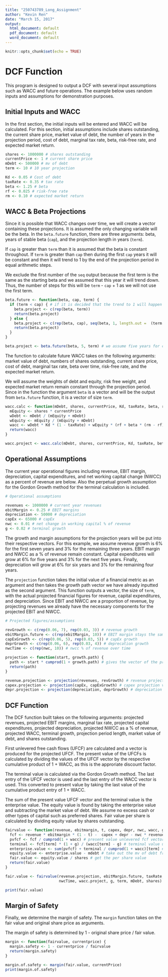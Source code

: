 ---
title: "250743789_Long_Assignment"
author: "Kevin Ren"
date: "March 15, 2017"
output:
  html_document: default
  pdf_document: default
  word_document: default
---

```{r setup, include=FALSE}
knitr::opts_chunk$set(echo = TRUE)
```

# DCF Function

This program is designed to output a DCF with several input assumptions such as WACC and future operations. The example below uses random inputs and assumptions for demonstration purposes. 

## Initial Inputs and WACC

In the first section, the initial inputs will be entered and WACC will be calculated. For this section, initial assumptions include shares outstanding, the current share price, market value of debt, the number of years in the projection period, cost of debt, marginal tax rate, beta, risk-free rate, and expected market return. 

```{r WACC}
shares <- 1000000 # shares outstanding
currentPrice <- 1 # current share price
mDebt <- 500000 # mv of debt
term <- 10 # 10 year projection

Kd <- 0.05 # Cost of debt
taxRate <- 0.35 # tax rate
beta <- 1.25 # beta
rf <- 0.025 # risk-free rate
rm <- 0.10 # expected market return

```

## WACC & Beta Projections 

Since it is possible that WACC changes over time, we will create a vector containing these projections. It is assumed the only changing variable will be the beta. In the `beta.future` function, there are three arguments: beta, years of stable beta (`cap`), and the projection length in years (`term`). 

If `cap` is greater than `term` than it is assumed that the beta is constant throughout. If `term` is greater than `cap` then during the first `cap` years it will be constant and then it will trend to 1 by the end of the projection period in equal arithmetic steps. 

We exclude the first number of the `seq` output because the first term is the same as the starting beta and we assumed that this year it will trend down. Thus, the number of steps for this will be `term` - `cap` + 1 as we will not use the first term. 

```{r WACC Projections, echo=FALSE}
beta.future <- function(beta, cap, term) {
  if (term < cap) { # if it is decided that the trend to 1 will happen beyond the projection, then keep it the same
    beta.project <- c(rep(beta, term))
    return(beta.project)
  } else {
    beta.project <- c(rep(beta, cap), seq(beta, 1, length.out =  (term - cap + 1))[2:(term - cap + 1)]) # it will reach 1 by the end of the projection period
    return(beta.project)
  }
}

beta.project <- beta.future(beta, 5, term) # we assume five years for cap

```

The function to calculate future WACC takes on the following arguments: market value of debt, numbers of shares outstanding, current share price, cost of debt, marginal tax rate, beta over time, risk-free rate, and the expected market return. 

We will assume the weights of debt and equity, risk free weight, and expected market return remain constant through the projection period. Since in the function the argument `beta` is a vector and will be the output from `beta.future` function, it is a vector of size `term`.

```{r WACC projections}

wacc.calc <- function(mDebt, shares, currentPrice, Kd, taxRate, beta, rf, rm){ # we will assume weights and cost of debt remain constant
  mEquity <- shares * currentPrice 
  wDebt <- mDebt / (mEquity + mDebt)
  wEquity <- mEquity / (mEquity + mDebt)
  wacc <- wDebt * Kd * (1 - taxRate) + wEquity * (rf + beta * (rm - rf))
  return(wacc)
}

wacc.project <- wacc.calc(mDebt, shares, currentPrice, Kd, taxRate, beta.project, rf, rm)
```

## Operational Assumptions

The current year operational figures including revenue, EBIT margin, depreciation, capital expenditures, and net working capital change (NWCC) as a percent of revenue are below. Also the perpetual growth assumption for the Gordon Growth method for the terminal calculation is included. 

```{r Operational Assumptions}
# Operational assumptions

revenues <- 1000000 # current year revenues
ebitMargin <- 0.25 # EBIT margins
depreciation <- 50000 # depreciation 
capEx <- 65000 # capEx 
nwc <- 0.01 # net change in working capital % of revenue
g <- 0.02 # terminal growth

```

The growth and margin assumptions for the projection years will be put into their respective vectors. For this example, we assume revenue growth is 6% for the first seven years and 3% for the remaining three years. EBIT margin and NWCC as a % of revenue remain constant. Capital expenditures will grow at 6% for five years and 3% for the next five years. Finally, depreciation will grow at 6% for six years and 3% for the remaining four years. 

The `projection` function takes the initial value of a financial metric as an argument and then takes the growth path vector we have already inputted as the second argument. This function outputs a vector, the size of `term`, with the actual projected financial figures for revenue, capital expenditures, and depreciation. Since EBIT and NWCC are a proportion of revenue, by projecting revenues we already have the necessary components for the projected EBIT and NWCC. 

```{r Operational Projections}

# Projected figures/assumptions

revGrowth <- c(rep(0.06, 7), rep(0.03, 3)) # revenue growth 
ebitMargin.future <- c(rep(ebitMargin, 10)) # EBIT margin stays the same
capExGrowth <- c(rep(0.06, 5), rep(0.03, 5)) # capEx growth 
deprGrowth <- c(rep(0.06, 6), rep(0.03, 4)) # deprecation growth 
nwcTime <- c(rep(nwc, 10)) # nwcc % of revenue over time 

projection <- function(start, growth.path) {
  path <- start * cumprod(1 + growth.path) # gives the vector of the projected financial line item
  return(path)
}

revenue.projection <- projection(revenues, revGrowth) # revenue projection vector
capex.projection <- projection(capEx, capExGrowth) # capex projection vector
depr.projection <- projection(depreciation, deprGrowth) # depreciation projection vector

```

## DCF Function

The DCF function built takes on the following arguments: projected revenues, projected EBIT margins, marginal tax rate, projected capital expenditures, projected depreciation, projected NWCC as a % of revenue, projected WACC, terminal growth, projection period length, market value of debt, and shares outstanding. 

First unlevered free cash flows (UFCF) are calculated and a vector is produced for the projected UFCF. The present value of the UFCFs is calculated by dividing the values of the UFCF vector by the respective cumulative product of 1 + WACC, as this is the approriate discount factor. 

The terminal value is calculated via the Gordon Growth method. The last entry of the UFCF vector is used and the last entry of the WACC vector is used. This converted to present value by taking the last value of the cumulative product entry of 1 + WACC. 

The sum of the present value UFCF vector and the terminal value is the enterprise value. The equity value is found by taking the enterprise value and subtracting the market value of debt. We assume no excess cash or other types of capital such as preferred shares. Fair value per share is calculated by dividing equity value by shares outstanding. 

```{r DCF}

fairvalue <- function(revenue, ebitmargin, t, capex, depr, nwc, wacc, g, term, mdebt, shares) {
  fcf <- revenue * ebitmargin * (1 - t) -  capex + depr - nwc * revenue # get unlevered fcf
  pvfcf <- fcf / cumprod(1 + wacc) # present value unlevered fcf vector
  terminal <- fcf[term] * (1 + g) / (wacc[term] - g) # terminal value using the Gordon Growth method
  enterprise.value <- sum(pvfcf) + terminal / cumprod(1 + wacc)[term] # add the present values together
  equity.value <- enterprise.value - mdebt # take out the mv of debt from the ev
  fair.value <- equity.value / shares # get the per share value
  return(fair.value)
}

fair.value <- fairvalue(revenue.projection, ebitMargin.future, taxRate, capex.projection, depr.projection, 
                        nwcTime, wacc.project, g, term, mDebt, shares)

print(fair.value)

```

## Margin of Safety

Finally, we determine the margin of safety. The `margin` function takes on the fair value and original share price as arguments. 

The margin of safety is determined by 1 - original share price / fair value. 

```{r Margin of Safety}

margin <- function(fairvalue, currentprice) {
  margin.safety <- 1 - currentprice / fairvalue
  return(margin.safety)
}

margin.of.safety <- margin(fair.value, currentPrice)
print(margin.of.safety)

```
